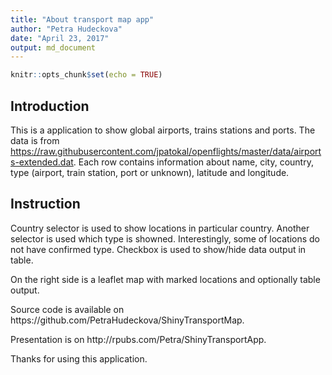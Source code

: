 ```yaml
---
title: "About transport map app"
author: "Petra Hudeckova"
date: "April 23, 2017"
output: md_document
---
```


```r
knitr::opts_chunk$set(echo = TRUE)
```

## Introduction
This is a application to show global airports, trains stations and ports. The data is from [https://raw.githubusercontent.com/jpatokal/openflights/master/data/airports-extended.dat](openflights). Each row contains information about name, city, country, type (airport, train station, port or unknown), latitude and longitude.

## Instruction
Country selector is used to show locations in particular country. Another selector is used which type is showned. Interestingly, some of locations do not have confirmed type. Checkbox is used to show/hide data output in table.

On the right side is a leaflet map with marked locations and optionally table output.

Source code is available on https://github.com/PetraHudeckova/ShinyTransportMap. 

Presentation is on http://rpubs.com/Petra/ShinyTransportApp.

Thanks for using this application.
